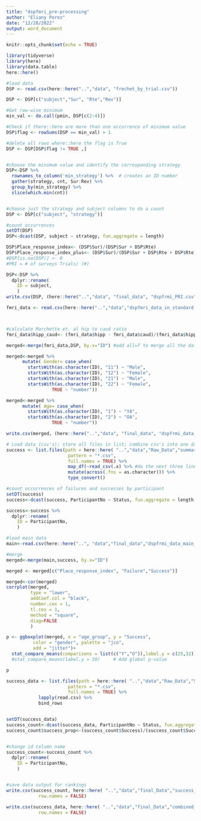 ```yaml
---
title: "dspfmri_pre-processing"
author: "Eliany Perez"
date: "12/28/2022"
output: word_document
---
```


```r
knitr::opts_chunk$set(echo = TRUE)
```

```r
library(tidyverse)
library(here)
library(data.table)
here::here()
```

```r
#load data
DSP <- read.csv(here::here("..","data", "frechet_by_trial.csv"))

DSP <- DSP[c("subject","Sur", "Rte","Rev")] 

#Get row-wise minimum
min_val <- do.call(pmin, DSP[c(2:4)])

#Check if there::here are more than one occurrence of minimum value 
DSP$flag <- rowSums(DSP == min_val) > 1

#delete all rows where::here the flag is True
DSP <- DSP[DSP$flag != TRUE ,]


#choose the minimum value and identify the corresponding strategy 
DSP<-DSP %>% 
  rownames_to_column('min_strategy') %>%  # creates an ID number
  gather(strategy, cnt, Sur:Rev) %>% 
  group_by(min_strategy) %>% 
  slice(which.min(cnt))


#choose just the strategy and subject columns to do a count
DSP <- DSP[c("subject", "strategy")] 

#count occurrences 
setDT(DSP) 
DSP<-dcast(DSP, subject ~ strategy, fun.aggregate = length)

```

```r

DSP$Place_response_index<- (DSP$Sur)/(DSP$Sur + DSP$Rte) 
DSP$Place_response_index_plus<- (DSP$Sur)/(DSP$Sur + DSP$Rte + DSP$Rte) 
#DSP[is.na(DSP)] <- 0
#PRI = # of surveys Trials/ (#)

DSP<-DSP %>% 
  dplyr::rename(
    ID = subject,
    )
write.csv(DSP, (here::here("..","data", "final_data", "dspfrmi_PRI.csv")), row.names = FALSE)

```

```r
fmri_data <- read.csv(here::here("..","data","dspfmri_data_in_standard.csv"))



#calculate Marchette et. al hip to caud ratio
fmri_data$hipp_caud<- (fmri_data$hipp - fmri_data$caud)/(fmri_data$hipp + fmri_data$caud)
```


```r
merged<-merge(fmri_data,DSP, by.x="ID") #add all=T to merge all the data, even if there::here are missing IDs

merged<-merged %>%
      mutate( Gender= case_when(
        startsWith(as.character(ID), "11") ~ "Male",
        startsWith(as.character(ID), "12") ~ "Female",
        startsWith(as.character(ID), "21") ~ "Male",
        startsWith(as.character(ID), "22") ~ "Female",
                 TRUE ~ "number"))

merged<-merged %>%
      mutate( Age= case_when(
        startsWith(as.character(ID), "1") ~ "YA",
        startsWith(as.character(ID), "2") ~ "OA",
                 TRUE ~ "number"))

```



```r
write.csv(merged, (here::here("..","data", "final_data", "dspfrmi_data_main_analysis.csv")), row.names = FALSE)
```


```r
# Load data (csv's); store all files in list; combine csv's into one dataset.
success <- list.files(path = here::here( "..","data","Raw_Data","summary_df","First_dsp"),
                       pattern = "*.csv", 
                       full.names = TRUE) %>% 
                       map_df(~read_csv(.x) %>% #do the next three lines to convert mismatch column types to character
                       mutate(across(.fns = as.character))) %>%
                       type_convert()

#count occurrences of failures and successes by participant
setDT(success)
success<-dcast(success, ParticipantNo ~ Status, fun.aggregate = length)

success<-success %>% 
  dplyr::rename(
    ID = ParticipantNo,
    )

#load main data
main<-read.csv(here::here("..", "data","final_data","dspfrmi_data_main_analysis.csv"))

#merge
merged<-merge(main,success, by.x="ID")

merged <- merged[c("Place_response_index", "Failure","Success")] 

merged<-cor(merged)  
corrplot(merged,
         type = "lower",
         addCoef.col = "black",
         number.cex = 1,
         tl.cex = 1,
         method = "square",
         diag=FALSE
         )
```


```r

p <- ggboxplot(merged, x = "age_group", y = "Success",
          color = "gender", palette = "jco",
          add = "jitter")+  
  stat_compare_means(comparisons = list(c("Y","O")),label.y = c(25,32)) # Add pairwise comparisons p-value
  #stat_compare_means(label.y = 30)     # Add global p-value

p

```

```r
success_data <- list.files(path = here::here( "..","data","Raw_Data","Script_Output_DO_NOT_TOUCH","summary_dfs"),
                       pattern = "*.csv", 
                       full.names = TRUE) %>% 
            lapply(read.csv) %>%                                                
            bind_rows 


setDT(success_data)
success_count<-dcast(success_data, ParticipantNo ~ Status, fun.aggregate = length)
success_count$success_prop<-(success_count$Success)/(success_count$Success+success_count$Failure)


#change id column name
success_count<-success_count %>% 
  dplyr::rename(
    ID = ParticipantNo,
    )


#save data output for rankings
write.csv(success_count, here::here( "..","data","final_Data","success_data.csv"),
            row.names = FALSE)

write.csv(success_data, here::here( "..","data","final_Data","combined_summary_dfs.csv"),
            row.names = FALSE)
```

